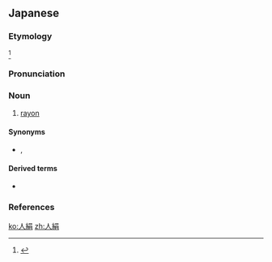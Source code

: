 ==Japanese==
{{wikipedia|lang=ja}}
{{ja-kanjitab|じん|けん|yomi=o}}

===Etymology===
{{abbreviation of|sort=しんけん'|lang=ja|人造絹糸|tr=jinzō kenshi}}<ref name="DJR">{{R:Daijirin}}</ref>

===Pronunciation===
{{ja-pron|yomi=o|じんけん|acc=0|acc_ref=DJR,NHK}}

===Noun===
{{ja-noun|じんけん}}

# [[rayon]]

====Synonyms====
* {{ja-r|レーヨン}}, {{ja-r|人造絹糸|じんぞう けんし}}

====Derived terms====
* {{ja-r|蛋白人絹|たんぱく じんけん}}

===References===
<references/>

[[ko:人絹]]
[[zh:人絹]]